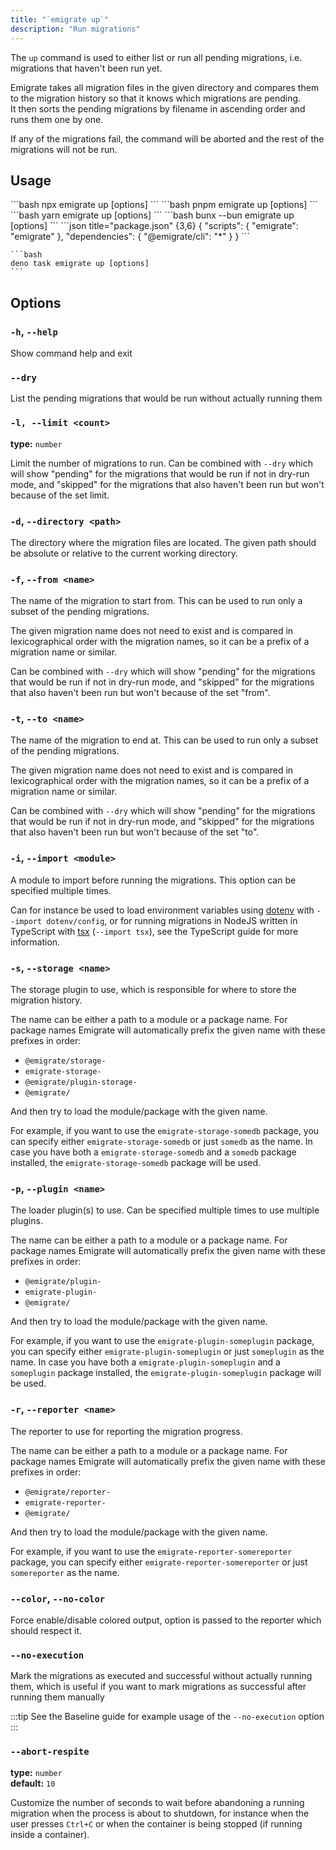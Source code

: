 ```yaml
---
title: "`emigrate up`"
description: "Run migrations"
---
```



The `up` command is used to either list or run all pending migrations, i.e. migrations that haven't been run yet.

Emigrate takes all migration files in the given directory and compares them to the migration history so that it knows which migrations are pending.  
It then sorts the pending migrations by filename in ascending order and runs them one by one.

If any of the migrations fail, the command will be aborted and the rest of the migrations will not be run.

## Usage

<Tabs>
  <TabItem label="npm">
    ```bash
    npx emigrate up [options]
    ```
  </TabItem>
  <TabItem label="pnpm">
    ```bash
    pnpm emigrate up [options]
    ```
  </TabItem>
  <TabItem label="yarn">
    ```bash
    yarn emigrate up [options]
    ```
  </TabItem>
  <TabItem label="bun">
    ```bash
    bunx --bun emigrate up [options]
    ```
  </TabItem>
  <TabItem label="deno">
    ```json title="package.json" {3,6}
    {
      "scripts": {
        "emigrate": "emigrate"
      },
      "dependencies": {
        "@emigrate/cli": "*"
      }
    }
    ```

    ```bash
    deno task emigrate up [options]
    ```
  </TabItem>
</Tabs>

## Options

### `-h`, `--help`

Show command help and exit

### `--dry`

List the pending migrations that would be run without actually running them

### `-l, --limit <count>`

**type:** `number`

Limit the number of migrations to run. Can be combined with `--dry` which will show "pending" for the migrations that would be run if not in dry-run mode,
and "skipped" for the migrations that also haven't been run but won't because of the set limit.

### `-d`, `--directory <path>`

The directory where the migration files are located. The given path should be absolute or relative to the current working directory.

### `-f`, `--from <name>`

The name of the migration to start from. This can be used to run only a subset of the pending migrations.

The given migration name does not need to exist and is compared in lexicographical order with the migration names, so it can be a prefix of a migration name or similar.

Can be combined with `--dry` which will show "pending" for the migrations that would be run if not in dry-run mode,
and "skipped" for the migrations that also haven't been run but won't because of the set "from".

### `-t`, `--to <name>`

The name of the migration to end at. This can be used to run only a subset of the pending migrations.

The given migration name does not need to exist and is compared in lexicographical order with the migration names, so it can be a prefix of a migration name or similar.

Can be combined with `--dry` which will show "pending" for the migrations that would be run if not in dry-run mode,
and "skipped" for the migrations that also haven't been run but won't because of the set "to".

### `-i`, `--import <module>`

A module to import before running the migrations. This option can be specified multiple times.

Can for instance be used to load environment variables using [dotenv](https://github.com/motdotla/dotenv) with `--import dotenv/config`,
or for running migrations in NodeJS written in TypeScript with [tsx](https://github.com/privatenumber/tsx) (`--import tsx`), see the <Link href="/guides/typescript/">TypeScript guide</Link> for more information.

### `-s`, `--storage <name>`

The <Link href="/plugins/storage/">storage plugin</Link> to use, which is responsible for where to store the migration history.

The name can be either a path to a module or a package name. For package names Emigrate will automatically prefix the given name with these prefixes in order:

- `@emigrate/storage-`
- `emigrate-storage-`
- `@emigrate/plugin-storage-`
- `@emigrate/`

And then try to load the module/package with the given name.

For example, if you want to use the `emigrate-storage-somedb` package, you can specify either `emigrate-storage-somedb` or just `somedb` as the name.
In case you have both a `emigrate-storage-somedb` and a `somedb` package installed, the `emigrate-storage-somedb` package will be used.

### `-p`, `--plugin <name>`

The <Link href="/plugins/loaders/">loader plugin(s)</Link> to use. Can be specified multiple times to use multiple plugins.

The name can be either a path to a module or a package name. For package names Emigrate will automatically prefix the given name with these prefixes in order:

- `@emigrate/plugin-`
- `emigrate-plugin-`
- `@emigrate/`

And then try to load the module/package with the given name.

For example, if you want to use the `emigrate-plugin-someplugin` package, you can specify either `emigrate-plugin-someplugin` or just `someplugin` as the name.
In case you have both a `emigrate-plugin-someplugin` and a `someplugin` package installed, the `emigrate-plugin-someplugin` package will be used.

### `-r`, `--reporter <name>`

The <Link href="/plugins/reporters/">reporter</Link> to use for reporting the migration progress.

The name can be either a path to a module or a package name. For package names Emigrate will automatically prefix the given name with these prefixes in order:

- `@emigrate/reporter-`
- `emigrate-reporter-`
- `@emigrate/`

And then try to load the module/package with the given name.

For example, if you want to use the `emigrate-reporter-somereporter` package, you can specify either `emigrate-reporter-somereporter` or just `somereporter` as the name.

### `--color`, `--no-color`

Force enable/disable colored output, option is passed to the reporter which should respect it.

### `--no-execution`

Mark the migrations as executed and successful without actually running them,
which is useful if you want to mark migrations as successful after running them manually

:::tip
See the <Link href="/guides/baseline/">Baseline guide</Link> for example usage of the `--no-execution` option
:::

### `--abort-respite`

**type:** `number`  
**default:** `10`

Customize the number of seconds to wait before abandoning a running migration when the process is about to shutdown, for instance when the user presses `Ctrl+C` or when the container is being stopped (if running inside a container).
